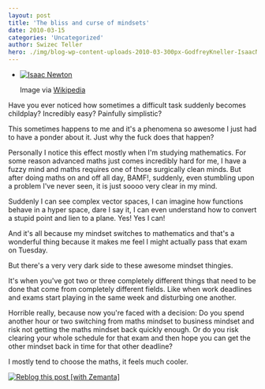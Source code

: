 ```yaml
---
layout: post
title: 'The bliss and curse of mindsets'
date: 2010-03-15
categories: 'Uncategorized'
author: Swizec Teller
hero: ./img/blog-wp-content-uploads-2010-03-300px-GodfreyKneller-IsaacNewton-1689.jpg
---
```

- [![Isaac Newton](./img/blog-wp-content-uploads-2010-03-300px-GodfreyKneller-IsaacNewton-1689.jpg "Isaac Newton")](http://commons.wikipedia.org/wiki/Image:GodfreyKneller-IsaacNewton-1689.jpg)

  Image via [Wikipedia](http://commons.wikipedia.org/wiki/Image:GodfreyKneller-IsaacNewton-1689.jpg)

Have you ever noticed how sometimes a difficult task suddenly becomes childplay? Incredibly easy? Painfully simplistic?



This sometimes happens to me and it's a phenomena so awesome I just had to have a ponder about it. Just why the fuck does that happen?



Personally I notice this effect mostly when I'm studying mathematics. For some reason advanced maths just comes incredibly hard for me, I have a fuzzy mind and maths requires one of those surgically clean minds. But after doing maths on and off all day, BAMF!, suddenly, even stumbling upon a problem I've never seen, it is just soooo very clear in my mind.



Suddenly I can see complex vector spaces, I can imagine how functions behave in a hyper space, dare I say it, I can even understand how to convert a stupid point and lien to a plane. Yes! Yes I can!



And it's all because my mindset switches to mathematics and that's a wonderful thing because it makes me feel I might actually pass that exam on Tuesday.



But there's a very very dark side to these awesome mindset thingies.



It's when you've got two or three completely different things that need to be done that come from completely different fields. Like when work deadlines and exams start playing in the same week and disturbing one another.



Horrible really, because now you're faced with a decision: Do you spend another hour or two switching from maths mindset to business mindset and risk not getting the maths mindset back quickly enough. Or do you risk clearing your whole schedule for that exam and then hope you can get the other mindset back in time for that other deadline?



I mostly tend to choose the maths, it feels much cooler.

[![Reblog this post \[with Zemanta\]](http://img.zemanta.com/reblog_e.png?x-id=44940793-8c2f-42d0-953b-c7d084d5a86c)](http://reblog.zemanta.com/zemified/44940793-8c2f-42d0-953b-c7d084d5a86c/ "Reblog this post \[with Zemanta]")